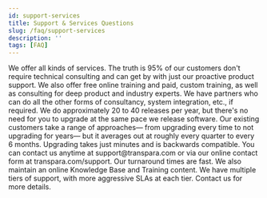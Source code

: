 ```yaml
---
id: support-services
title: Support & Services Questions
slug: /faq/support-services
description: ''
tags: [FAQ]
---
```



<SearchWrapper>
  <AccordionGroup>
    <Accordion title="What services do you offer? Do I need them? (consulting, training, etc.)">
      We offer all kinds of services. The truth is 95% of our customers don't require technical consulting and can get by with just our proactive product support. We also offer free online training and paid, custom training, as well as consulting for deep product and industry experts. We have partners who can do all the other forms of consultancy, system integration, etc., if required. 
    </Accordion>
    <Accordion title="How often do you release new features and functionality (including fixes)? Do I need to upgrade the system each time? How easy is it to upgrade to a new version (downtime, resources required, etc)?">
      We do approximately 20 to 40 releases per year, but there's no need for you to upgrade at the same pace we release software. Our existing customers take a range of approaches— from upgrading every time to not upgrading for years— but it averages out at roughly every quarter to every 6 months. Upgrading takes just minutes and is backwards compatible.
    </Accordion>
    <Accordion title="How can we contact you for product support? What hours, and what is your normal response time?">
      You can contact us anytime at support@transpara.com or via our online contact form at transpara.com/support. Our turnaround times are fast. We also maintain an online Knowledge Base and Training content.
    </Accordion>
    <Accordion title="Do you have a support SLA?">
      We have multiple tiers of support, with more aggressive SLAs at each tier. Contact us for more details.
    </Accordion>
  </AccordionGroup>
</SearchWrapper>